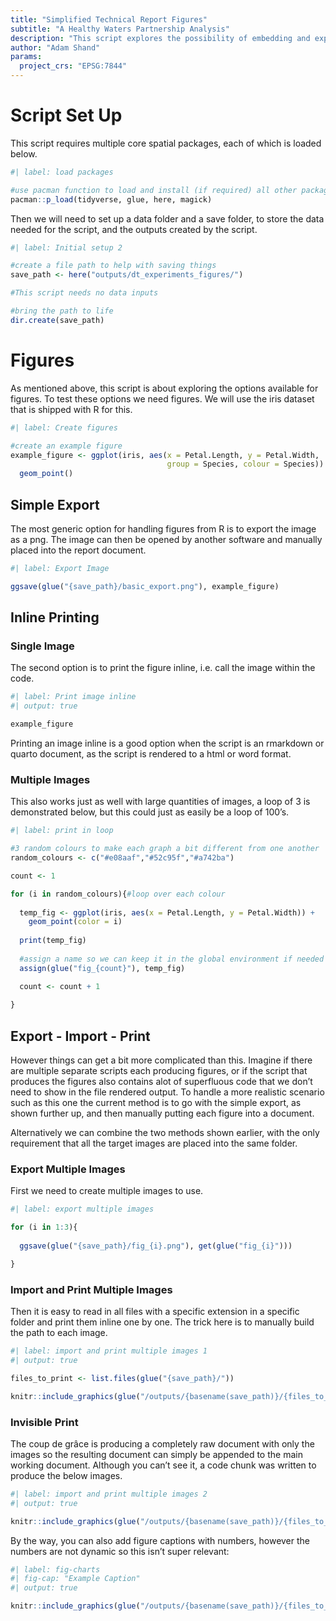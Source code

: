 ```yaml
---
title: "Simplified Technical Report Figures"
subtitle: "A Healthy Waters Partnership Analysis"
description: "This script explores the possibility of embedding and exporting images from within the R engine, and more specifically, from within the Quarto framework. The outputs of this script are currently used for demonstration purposes."
author: "Adam Shand"
params:
  project_crs: "EPSG:7844"
---
```


# Script Set Up

This script requires multiple core spatial packages, each of which is loaded below.

```r
#| label: load packages

#use pacman function to load and install (if required) all other packages
pacman::p_load(tidyverse, glue, here, magick)

```


Then we will need to set up a data folder and a save folder, to store the data needed for the script, and the outputs created by the script.

```r
#| label: Initial setup 2

#create a file path to help with saving things
save_path <- here("outputs/dt_experiments_figures/")

#This script needs no data inputs

#bring the path to life
dir.create(save_path)

```

# Figures

As mentioned above, this script is about exploring the options available for figures. To test these options we need figures. We will use the iris dataset that is shipped with R for this.

```r
#| label: Create figures

#create an example figure
example_figure <- ggplot(iris, aes(x = Petal.Length, y = Petal.Width, 
                                   group = Species, colour = Species)) +
  geom_point()

```

## Simple Export

The most generic option for handling figures from R is to export the image as a png. The image can then be opened by another software and manually placed into the report document.

```r
#| label: Export Image

ggsave(glue("{save_path}/basic_export.png"), example_figure)

```

## Inline Printing

### Single Image

The second option is to print the figure inline, i.e. call the image within the code.

```r
#| label: Print image inline
#| output: true

example_figure

```

Printing an image inline is a good option when the script is an rmarkdown or quarto document, as the script is rendered to a html or word format.

### Multiple Images

This also works just as well with large quantities of images, a loop of 3 is demonstrated below, but this could just as easily be a loop of 100's.

```r
#| label: print in loop

#3 random colours to make each graph a bit different from one another
random_colours <- c("#e08aaf","#52c95f","#a742ba")

count <- 1

for (i in random_colours){#loop over each colour
  
  temp_fig <- ggplot(iris, aes(x = Petal.Length, y = Petal.Width)) +
    geom_point(color = i)
  
  print(temp_fig)
  
  #assign a name so we can keep it in the global environment if needed
  assign(glue("fig_{count}"), temp_fig)

  count <- count + 1
  
}

```

## Export - Import - Print

However things can get a bit more complicated than this. Imagine if there are multiple separate scripts each producing figures, or if the script that produces the figures also contains alot of superfluous code that we don't need to show in the file rendered output. To handle a more realistic scenario such as this one the current method is to go with the simple export, as shown further up, and then manually putting each figure into a document.

Alternatively we can combine the two methods shown earlier, with the only requirement that all the target images are placed into the same folder.

### Export Multiple Images

First we need to create multiple images to use.

```r
#| label: export multiple images

for (i in 1:3){
  
  ggsave(glue("{save_path}/fig_{i}.png"), get(glue("fig_{i}")))

}


```

### Import and Print Multiple Images

Then it is easy to read in all files with a specific extension in a specific folder and print them inline one by one. The trick here is to manually build the path to each image.

```r
#| label: import and print multiple images 1
#| output: true

files_to_print <- list.files(glue("{save_path}/"))

knitr::include_graphics(glue("/outputs/{basename(save_path)}/{files_to_print}"), error = F, rel_path = F)

```

### Invisible Print

The coup de grâce is producing a completely raw document with only the images so the resulting document can simply be appended to the main working document. Although you can't see it, a code chunk was written to produce the below images.

```r
#| label: import and print multiple images 2
#| output: true

knitr::include_graphics(glue("/outputs/{basename(save_path)}/{files_to_print}"), error = F, rel_path = F)

```

By the way, you can also add figure captions with numbers, however the numbers are not dynamic so this isn't super relevant:

```r
#| label: fig-charts
#| fig-cap: "Example Caption"
#| output: true

knitr::include_graphics(glue("/outputs/{basename(save_path)}/{files_to_print[1]}"), error = F, rel_path = F)

```
